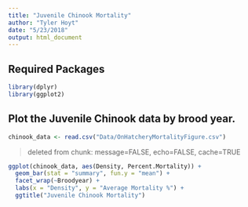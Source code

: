 ```yaml
---
title: "Juvenile Chinook Mortality"
author: "Tyler Hoyt"
date: "5/23/2018"
output: html_document
---
```


## Required Packages

```r
library(dplyr)
library(ggplot2)
```


## Plot the Juvenile Chinook data by brood year.
```r
chinook_data <- read.csv("Data/OnHatcheryMortalityFigure.csv")
```




>deleted from chunk: message=FALSE, echo=FALSE, cache=TRUE

```r
ggplot(chinook_data, aes(Density, Percent.Mortality)) +
  geom_bar(stat = "summary", fun.y = "mean") +
  facet_wrap(~Broodyear) +
  labs(x = "Density", y = "Average Mortality %") +
  ggtitle("Juvenile Chinook Mortality") 
```